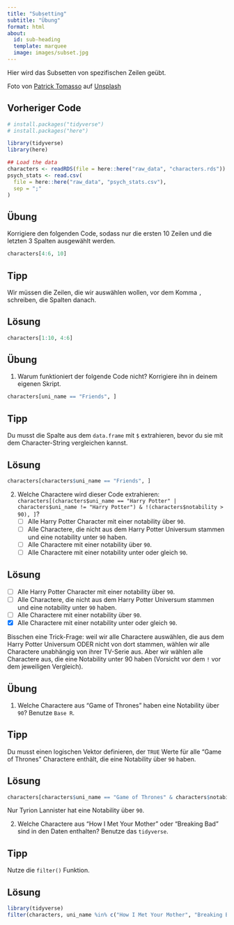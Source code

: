 ```yaml
---
title: "Subsetting"
subtitle: "Übung"
format: html
about:
  id: sub-heading
  template: marquee
  image: images/subset.jpg
---
```


:::{#sub-heading}
Hier wird das Subsetten von spezifischen Zeilen geübt.
:::

::: aside
Foto von <a href="https://unsplash.com/de/@impatrickt?utm_content=creditCopyText&utm_medium=referral&utm_source=unsplash">Patrick Tomasso</a> auf <a href="https://unsplash.com/de/fotos/offenes-buch-lot-Oaqk7qqNh_c?utm_content=creditCopyText&utm_medium=referral&utm_source=unsplash">Unsplash</a>
:::

::: {.callout-caution icon="false" collapse="true"}
## Vorheriger Code

```r
# install.packages("tidyverse")
# install.packages("here")

library(tidyverse)
library(here)

## Load the data
characters <- readRDS(file = here::here("raw_data", "characters.rds"))
psych_stats <- read.csv(
  file = here::here("raw_data", "psych_stats.csv"),
  sep = ";"
)
```
:::

## Übung

Korrigiere den folgenden Code, sodass nur die ersten 10 Zeilen und die letzten 3 Spalten ausgewählt werden. 

```r
characters[4:6, 10]
```

::: {.callout-tip collapse="true"}
## Tipp
Wir müssen die Zeilen, die wir auswählen wollen, [vor]{.highlight} dem Komma `,` schreiben, die Spalten danach. 
:::

::: {.callout-caution collapse="true" icon="false"}
## Lösung

```r
characters[1:10, 4:6]
```
:::

## Übung

1.  Warum funktioniert der folgende Code nicht? Korrigiere ihn in deinem eigenen Skript. 
```r
characters[uni_name == "Friends", ]
```

::: {.callout-tip collapse="true"}
## Tipp
Du musst die Spalte aus dem `data.frame` mit `$` extrahieren, bevor du sie mit dem Character-String vergleichen kannst.
:::

::: {.callout-caution collapse="true"}
## Lösung
```r
characters[characters$uni_name == "Friends", ]

```
:::

2.  Welche Charactere wird dieser Code extrahieren: `characters[(characters$uni_name == "Harry Potter" | characters$uni_name != "Harry Potter") & !(characters$notability > 90), ]`?
    -   [ ] Alle Harry Potter Character mit einer notability über `90`.
    -   [ ] Alle Charactere, die nicht aus dem Harry Potter Universum stammen und eine notability unter `90` haben.
    -   [ ] Alle Charactere mit einer notability über `90`.
    -   [ ] Alle Charactere mit einer notability unter oder gleich `90`.
    
::: {.callout-caution collapse="true"}
## Lösung

-   [ ] Alle Harry Potter Character mit einer notability über `90`.
-   [ ] Alle Charactere, die nicht aus dem Harry Potter Universum stammen und eine notability unter `90` haben.
-   [ ] Alle Charactere mit einer notability über `90`.
-   [x] Alle Charactere mit einer notability unter oder gleich `90`.
    
Bisschen eine Trick-Frage: weil wir alle Charactere auswählen, die aus dem Harry Potter Universum ODER nicht von dort stammen, wählen wir alle Charactere unabhängig von ihrer TV-Serie aus. Aber wir wählen alle Charactere aus, die eine Notability unter 90 haben (Vorsicht vor dem `!` vor dem jeweiligen Vergleich).
:::

## Übung

1. Welche Charactere aus "Game of Thrones" haben eine Notability über `90`? Benutze `Base R`.

::: {.callout-tip collapse="true"}
## Tipp
Du musst einen logischen Vektor definieren, der `TRUE` Werte für alle "Game of Thrones" Charactere enthält, die eine Notability über `90` haben.
:::

::: {.callout-caution collapse="true"}
## Lösung

```r
characters[characters$uni_name == "Game of Thrones" & characters$notability > 90, ]
```
Nur Tyrion Lannister hat eine Notability über `90`.
:::


2.  Welche Charactere aus "How I Met Your Mother" oder "Breaking Bad" sind in den Daten enthalten? Benutze das `tidyverse`.

::: {.callout-tip collapse="true"}
## Tipp

Nutze die `filter()` Funktion.
:::

::: {.callout-caution collapse="true"}
## Lösung

```r
library(tidyverse)
filter(characters, uni_name %in% c("How I Met Your Mother", "Breaking Bad"))
```
:::

